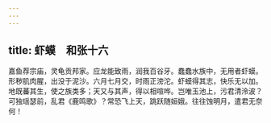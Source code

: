 ```yaml
---
---
---
```

title: 虾蟆　和张十六
---



嘉鱼荐宗庙，灵龟贡邦家。应龙能致雨，润我百谷牙。蠢蠢水族中，无用者虾蟆。形秽肌肉腥，出没于泥沙。六月七月交，时雨正滂沱。虾蟆得其志，快乐无以加。地既蕃其生，使之族类多；天又与其声，得以相喧哗。岂唯玉池上，污君清泠波？可独瑶瑟前，乱君《鹿鸣歌》？常恐飞上天，跳跃随姮娥。往往蚀明月，遣君无奈何！